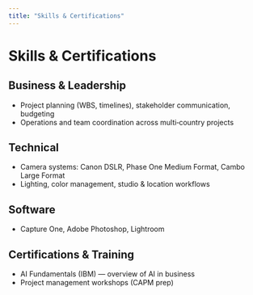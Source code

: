 ```yaml
---
title: "Skills & Certifications"
---
```


# Skills & Certifications

## Business & Leadership
- Project planning (WBS, timelines), stakeholder communication, budgeting
- Operations and team coordination across multi‑country projects

## Technical
- Camera systems: Canon DSLR, Phase One Medium Format, Cambo Large Format
- Lighting, color management, studio & location workflows

## Software
- Capture One, Adobe Photoshop, Lightroom

## Certifications & Training
- AI Fundamentals (IBM) — overview of AI in business
- Project management workshops (CAPM prep)
